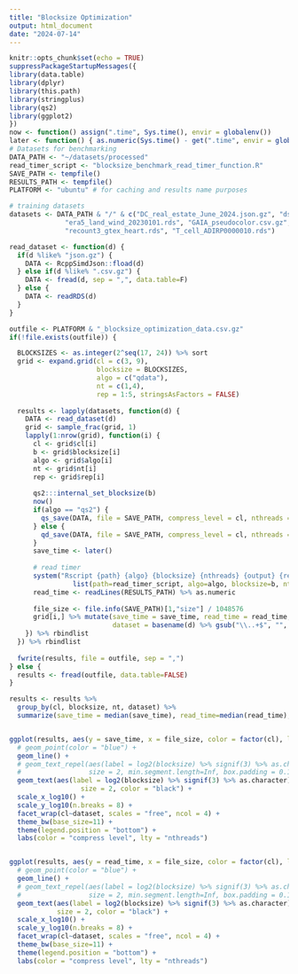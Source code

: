 ```yaml
---
title: "Blocksize Optimization"
output: html_document
date: "2024-07-14"
---
```


```r
knitr::opts_chunk$set(echo = TRUE)
suppressPackageStartupMessages({
library(data.table)
library(dplyr)
library(this.path)
library(stringplus)
library(qs2)
library(ggplot2)
})
now <- function() assign(".time", Sys.time(), envir = globalenv())
later <- function() { as.numeric(Sys.time() - get(".time", envir = globalenv()), units = "secs") }
# Datasets for benchmarking
DATA_PATH <- "~/datasets/processed"
read_timer_script <- "blocksize_benchmark_read_timer_function.R"
SAVE_PATH <- tempfile()
RESULTS_PATH <- tempfile()
PLATFORM <- "ubuntu" # for caching and results name purposes

# training datasets
datasets <- DATA_PATH & "/" & c("DC_real_estate_June_2024.json.gz", "dslabs_mnist.rds", "enwik8.csv.gz", 
              "era5_land_wind_20230101.rds", "GAIA_pseudocolor.csv.gz", "NYSE_1962_2024.csv.gz", 
              "recount3_gtex_heart.rds", "T_cell_ADIRP0000010.rds")

read_dataset <- function(d) {
  if(d %like% "json.gz") {
    DATA <- RcppSimdJson::fload(d)
  } else if(d %like% ".csv.gz") {
    DATA <- fread(d, sep = ",", data.table=F)
  } else {
    DATA <- readRDS(d)
  }
}
```


```r
outfile <- PLATFORM & "_blocksize_optimization_data.csv.gz"
if(!file.exists(outfile)) {

  BLOCKSIZES <- as.integer(2^seq(17, 24)) %>% sort
  grid <- expand.grid(cl = c(3, 9),
                      blocksize = BLOCKSIZES,
                      algo = c("qdata"),
                      nt = c(1,4),
                      rep = 1:5, stringsAsFactors = FALSE)
  
  results <- lapply(datasets, function(d) {
    DATA <- read_dataset(d)
    grid <- sample_frac(grid, 1)
    lapply(1:nrow(grid), function(i) {
      cl <- grid$cl[i]
      b <- grid$blocksize[i]
      algo <- grid$algo[i]
      nt <- grid$nt[i]
      rep <- grid$rep[i]
      
      qs2:::internal_set_blocksize(b)
      now()
      if(algo == "qs2") {
        qs_save(DATA, file = SAVE_PATH, compress_level = cl, nthreads = nt, shuffle = FALSE)
      } else {
        qd_save(DATA, file = SAVE_PATH, compress_level = cl, nthreads = nt, shuffle = FALSE)
      }
      save_time <- later()
      
      # read timer
      system("Rscript {path} {algo} {blocksize} {nthreads} {output} {results}" | 
                list(path=read_timer_script, algo=algo, blocksize=b, nthreads=nt, output=SAVE_PATH, results=RESULTS_PATH))
      read_time <- readLines(RESULTS_PATH) %>% as.numeric
      
      file_size <- file.info(SAVE_PATH)[1,"size"] / 1048576
      grid[i,] %>% mutate(save_time = save_time, read_time = read_time, file_size = file_size, 
                          dataset = basename(d) %>% gsub("\\..+$", "", .))
    }) %>% rbindlist
  }) %>% rbindlist
  
  fwrite(results, file = outfile, sep = ",")
} else {
  results <- fread(outfile, data.table=FALSE)
}
```

```r
results <- results %>%
  group_by(cl, blocksize, nt, dataset) %>%
  summarize(save_time = median(save_time), read_time=median(read_time), file_size = max(file_size))


ggplot(results, aes(y = save_time, x = file_size, color = factor(cl), lty = factor(nt))) + 
  # geom_point(color = "blue") + 
  geom_line() + 
  # geom_text_repel(aes(label = log2(blocksize) %>% signif(3) %>% as.character), 
  #                 size = 2, min.segment.length=Inf, box.padding = 0.1, force_pull = 2, color = "black") +
  geom_text(aes(label = log2(blocksize) %>% signif(3) %>% as.character),
                  size = 2, color = "black") +
  scale_x_log10() +
  scale_y_log10(n.breaks = 8) + 
  facet_wrap(cl~dataset, scales = "free", ncol = 4) + 
  theme_bw(base_size=11) + 
  theme(legend.position = "bottom") + 
  labs(color = "compress level", lty = "nthreads")


ggplot(results, aes(y = read_time, x = file_size, color = factor(cl), lty = factor(nt))) + 
  # geom_point(color = "blue") + 
  geom_line() + 
  # geom_text_repel(aes(label = log2(blocksize) %>% signif(3) %>% as.character), 
  #                 size = 2, min.segment.length=Inf, box.padding = 0.1, force_pull = 2, color = "black") +
  geom_text(aes(label = log2(blocksize) %>% signif(3) %>% as.character),
            size = 2, color = "black") +
  scale_x_log10() +
  scale_y_log10(n.breaks = 8) + 
  facet_wrap(cl~dataset, scales = "free", ncol = 4) + 
  theme_bw(base_size=11) + 
  theme(legend.position = "bottom") + 
  labs(color = "compress level", lty = "nthreads")
```

